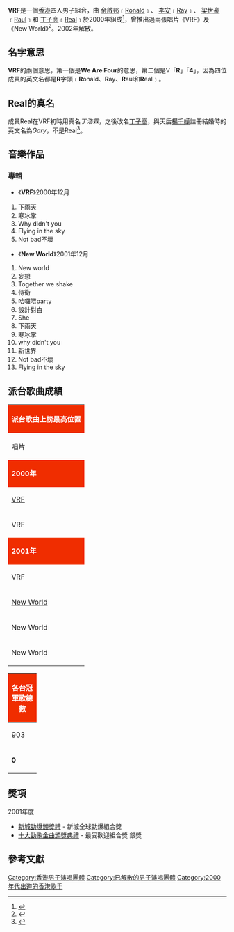 {{Infobox musical artist
| 姓名 = VRF
| 背景 = 組合
| 圖片 = 
| 圖片簡介 = 
| 音樂類型 = [[粵語流行音樂|粵語流行音樂]]
| 職業 = [[歌手|歌手]]
| 活躍年代 = 2000年-2002年
| 唱片公司 = [[華納唱片|華納唱片]]
| 過往成員 = Ronald ([[余啟邦|余啟邦]])<br/>Ray ([[李安（歌手）|李安]])<br/>Raul ([[梁世豪|梁世豪]])<br/>Real ([[丁子高|丁子高]])
}}
'''VRF'''是一個[[香港|香港]]四人男子組合，由 [[余啟邦|余啟邦]]﹝[[Ronald|Ronald]]﹞、 [[李安（歌手）|李安]]﹝[[Ray|Ray]]﹞、 [[梁世豪|梁世豪]]﹝[[Raul|Raul]]﹞和 [[丁子高|丁子高]]﹝[[Real|Real]]﹞於2000年組成<ref>{{Cite web |url=http://www.cococ.com/salbum/1116.html |title=VRF - 乐队组合 - 可可西音乐网(www.cococ.com) |accessdate=2010-01-05 |archive-date=2010-02-11 |archive-url=https://web.archive.org/web/20100211193533/http://cococ.com/salbum/1116.html |dead-url=no }}</ref>，曾推出過兩張唱片《VRF》及《New World》<ref>{{Cite web |url=http://tw.mojim.com/twh101000.htm |title=Vrf 專輯列表 共有 2張專輯 18首歌詞 ※ Mojim.com |access-date=2010-01-05 |archive-date=2020-08-01 |archive-url=https://web.archive.org/web/20200801080959/http://tw.mojim.com/twh101000.htm }}</ref>。2002年解散。

== 名字意思 ==

'''VRF'''的兩個意思，第一個是'''We Are Four'''的意思，第二個是V「'''R'''」「'''4'''」，因為四位成員的英文名都是'''R'''字頭﹝'''R'''onald、'''R'''ay、'''R'''aul和'''R'''eal﹞。

== Real的真名 ==

成員Real在VRF初時用真名''丁浩霖''，之後改名[[丁子高|丁子高]]，與天后[[楊千嬅|楊千嬅]]註冊結婚時的英文名為''Gary''，不是Real<ref>{{Cite web |url=http://imchi.blogspot.com/2009/08/blog-post_1546.html |title=i m chi: 給丁太的《下雨天》 |access-date=2010-01-05 |archive-date=2012-03-23 |archive-url=https://web.archive.org/web/20120323134429/http://imchi.blogspot.com/2009/08/blog-post_1546.html }}</ref>。

==音樂作品==
===專輯===
*《'''VRF'''》2000年12月
#下雨天
#寒冰掌
#Why didn't you
#Flying in the sky
#Not bad不壞
 
*《'''New World'''》2001年12月
#New world
#妄想
#Together we shake
#侍衛
#哈囉喂party
#設計對白
#She
#下雨天
#寒冰掌
#why didn't you
#新世界
#Not bad不壞
#Flying in the sky

==派台歌曲成績==
{| class="wikitable" cellpadding="1"
|-
! style="background:#F02D00; color:white" colspan="7" | '''派台歌曲上榜最高位置'''
|-
| width="160"| 唱片 || width="160"| 歌曲 || width="50"| 903 || width="50"| RTHK || width="50"| 997 || width="50"| TVB || width="220"| 備註
|-
! style="background:#F02D00; color:white" colspan="7"| '''2000年'''
|-
| [[VRF_(EP)|VRF]] || 下雨天 || 19 || 9 || 20 || - || 
|-
| VRF || 寒冰掌 || - || - || 18 || - || 
|-
! style="background:#F02D00; color:white" colspan="7"| '''2001年'''
|-
| VRF || Why Didn't You || 17 || 8 || '''1''' || 8 || 
|-
| [[New_World|New World]] || New World || 12 || - || 20 || - || 
|-
| New World || 妄想 || 8 || 7 || 2 || 4 || 
|-
| New World || Together We Shake || 15 || - || 11 || - || 
|}
{| class="wikitable" cellpadding="1"
|-
! style="background:#F02D00; color:white" colspan="5"| '''各台冠軍歌總數'''
|-
| width="50"| 903 || width="50"| RTHK || width="50"| 997 || width="50"| TVB || width="160"| 備註
|-
| '''0''' || '''0''' || '''1''' || '''0''' || '''四台冠軍歌總數：0'''
|}

==獎項==
2001年度
*[[新城勁爆頒獎禮|新城勁爆頒獎禮]] - 新城全球勁爆組合獎
*[[十大勁歌金曲頒獎典禮|十大勁歌金曲頒獎典禮]] - 最受歡迎組合獎 銀獎

==參考文獻==
<references/>
{{勁歌金曲頒獎典禮最佳組合獎(銀)}}
[[Category:香港男子演唱團體|Category:香港男子演唱團體]]
[[Category:已解散的男子演唱團體|Category:已解散的男子演唱團體]]
[[Category:2000年代出道的香港歌手|Category:2000年代出道的香港歌手]]